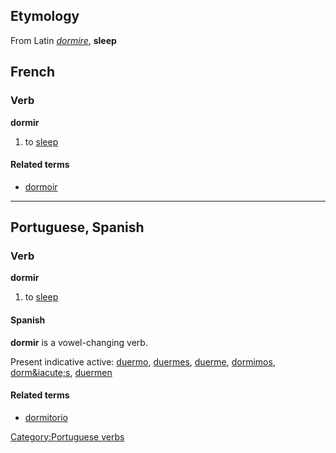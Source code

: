 ==Etymology==
From Latin ''[[dormire]]'', '''sleep'''

==French==
===Verb===
'''dormir'''

# to [[sleep]]

====Related terms====
*[[dormoir]]

----
==Portuguese, Spanish==
===Verb===
'''dormir'''

# to [[sleep]]

====Spanish====
'''dormir''' is a vowel-changing verb.

Present indicative active:  [[duermo]], [[duermes]], [[duerme]], [[dormimos]], [[dorm&iacute;s]], [[duermen]]

====Related terms====
*[[dormitorio]]

[[Category:Portuguese verbs]]